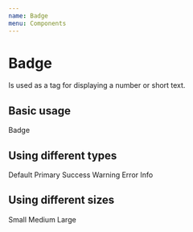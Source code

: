```yaml
---
name: Badge
menu: Components
---
```



# Badge

Is used as a tag for displaying a number or short text.

## Basic usage

<Playground>
    <Badge>Badge</Badge>
</Playground>

## Using different types

<Playground>
    <WrapperHorizontal>
        <Badge type="default">Default</Badge>
        <Badge type="primary">Primary</Badge>
        <Badge type="success">Success</Badge>
        <Badge type="warning">Warning</Badge>
        <Badge type="error">Error</Badge>
        <Badge type="info">Info</Badge>
    </WrapperHorizontal>
</Playground>

## Using different sizes

<Playground>
    <WrapperHorizontal>
        <Badge size="small">Small</Badge>
        <Badge size="medium">Medium</Badge>
        <Badge size="large">Large</Badge>
    </WrapperHorizontal>
</Playground>

